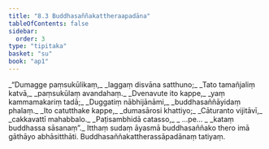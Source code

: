 ```yaml
---
title: "8.3 Buddhasaññakattheraapadāna"
tableOfContents: false
sidebar:
  order: 3
type: "tipitaka"
basket: "su"
book: "ap1"
---
```



<DynamicBreadcrumb />

<Division number="9" book="ap1" bookNo="20" page="133">

<Paragraph number="1601" type="verses" book="ap1">
_“Dumagge paṃsukūlikaṃ,_  
_laggaṃ disvāna satthuno;_  
_Tato tamañjaliṃ katvā,_  
_paṃsukūlaṃ avandahaṃ._  

</Paragraph>

</Division>
<Division number="10" book="ap1" bookNo="20" page="133">

<Paragraph number="1602" type="verses" book="ap1">
_Dvenavute ito kappe,_  
_yaṃ kammamakariṃ tadā;_  
_Duggatiṃ nābhijānāmi,_  
_buddhasaññāyidaṃ phalaṃ._  

</Paragraph>

</Division>
<Division number="11" book="ap1" bookNo="20" page="133">

<Paragraph number="1603" type="verses" book="ap1">
_Ito catutthake kappe,_  
_dumasārosi khattiyo;_  
_Cāturanto vijitāvī,_  
_cakkavattī mahabbalo._  

</Paragraph>

</Division>
<Division number="12" book="ap1" bookNo="20" page="133">

<Paragraph number="1604" type="verses" book="ap1">
_Paṭisambhidā catasso,_  
_ …pe… _  
_kataṃ buddhassa sāsanaṃ”._  

</Paragraph>

<Paragraph number="1605" book="ap1">
Itthaṃ sudaṃ āyasmā buddhasaññako thero imā gāthāyo abhāsitthāti.

</Paragraph>
</Division>

<Paragraph number="1606" type="center" book="ap1">
Buddhasaññakattherassāpadānaṃ tatiyaṃ.
</Paragraph>